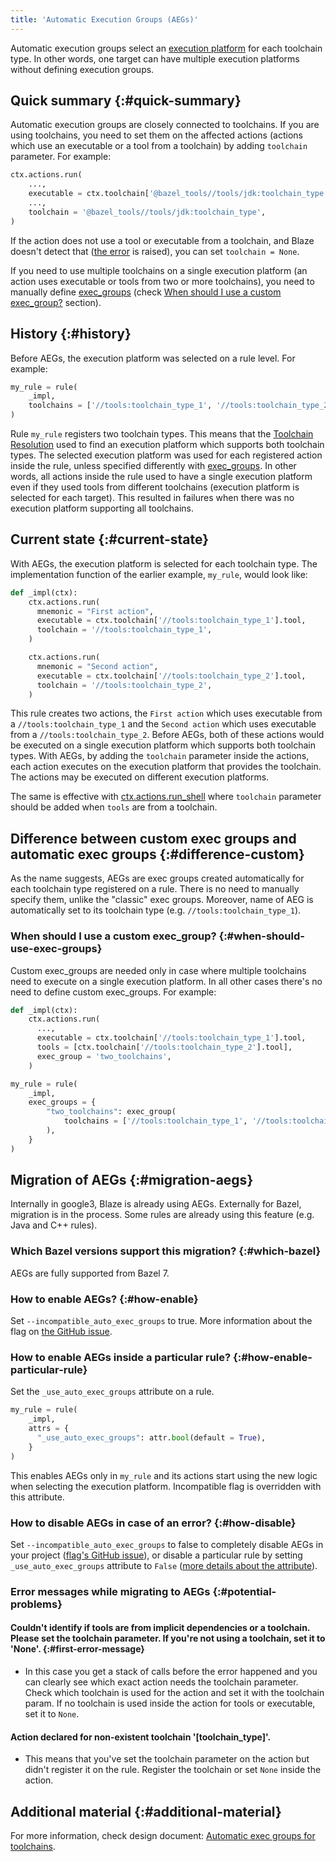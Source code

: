 ```yaml
---
title: 'Automatic Execution Groups (AEGs)'
---
```


Automatic execution groups select an [execution platform][exec_platform]
for each toolchain type. In other words, one target can have multiple
execution platforms without defining execution groups.

## Quick summary {:#quick-summary}

Automatic execution groups are closely connected to toolchains. If you are using
toolchains, you need to set them on the affected actions (actions which use an
executable or a tool from a toolchain) by adding `toolchain` parameter. For
example:

```python
ctx.actions.run(
    ...,
    executable = ctx.toolchain['@bazel_tools//tools/jdk:toolchain_type'].tool,
    ...,
    toolchain = '@bazel_tools//tools/jdk:toolchain_type',
)
```
If the action does not use a tool or executable from a toolchain, and Blaze
doesn't detect that ([the error](#first-error-message) is raised), you can set
`toolchain = None`.

If you need to use multiple toolchains on a single execution platform (an action
uses executable or tools from two or more toolchains), you need to manually
define [exec_groups][exec_groups] (check
[When should I use a custom exec_group?][multiple_toolchains_exec_groups]
section).

## History {:#history}

Before AEGs, the execution platform was selected on a rule level. For example:

```python
my_rule = rule(
    _impl,
    toolchains = ['//tools:toolchain_type_1', '//tools:toolchain_type_2'],
)
```

Rule `my_rule` registers two toolchain types. This means that the [Toolchain
Resolution](https://bazel.build/extending/toolchains#toolchain-resolution) used
to find an execution platform which supports both toolchain types. The selected
execution platform was used for each registered action inside the rule, unless
specified differently with [exec_groups][exec_groups].
In other words, all actions inside the rule used to have a single execution
platform even if they used tools from different toolchains (execution platform
is selected for each target). This resulted in failures when there was no
execution platform supporting all toolchains.

## Current state {:#current-state}

With AEGs, the execution platform is selected for each toolchain type. The
implementation function of the earlier example, `my_rule`, would look like:

```python
def _impl(ctx):
    ctx.actions.run(
      mnemonic = "First action",
      executable = ctx.toolchain['//tools:toolchain_type_1'].tool,
      toolchain = '//tools:toolchain_type_1',
    )

    ctx.actions.run(
      mnemonic = "Second action",
      executable = ctx.toolchain['//tools:toolchain_type_2'].tool,
      toolchain = '//tools:toolchain_type_2',
    )
```

This rule creates two actions, the `First action` which uses executable from a
`//tools:toolchain_type_1` and the `Second action` which uses executable from a
`//tools:toolchain_type_2`. Before AEGs, both of these actions would be executed
on a single execution platform which supports both toolchain types. With AEGs,
by adding the `toolchain` parameter inside the actions, each action executes on
the execution platform that provides the toolchain. The actions may be executed
on different execution platforms.

The same is effective with [ctx.actions.run_shell][run_shell] where `toolchain`
parameter should be added when `tools` are from a toolchain.

## Difference between custom exec groups and automatic exec groups {:#difference-custom}

As the name suggests, AEGs are exec groups created automatically for each
toolchain type registered on a rule. There is no need to manually specify them,
unlike the "classic" exec groups. Moreover, name of AEG is automatically set to
its toolchain type (e.g. `//tools:toolchain_type_1`).

### When should I use a custom exec_group? {:#when-should-use-exec-groups}

Custom exec_groups are needed only in case where multiple toolchains need to
execute on a single execution platform. In all other cases there's no need to
define custom exec_groups. For example:

```python
def _impl(ctx):
    ctx.actions.run(
      ...,
      executable = ctx.toolchain['//tools:toolchain_type_1'].tool,
      tools = [ctx.toolchain['//tools:toolchain_type_2'].tool],
      exec_group = 'two_toolchains',
    )
```

```python
my_rule = rule(
    _impl,
    exec_groups = {
        "two_toolchains": exec_group(
            toolchains = ['//tools:toolchain_type_1', '//tools:toolchain_type_2'],
        ),
    }
)
```

## Migration of AEGs {:#migration-aegs}

Internally in google3, Blaze is already using AEGs.
Externally for Bazel, migration is in the process. Some rules are already using
this feature (e.g. Java and C++ rules).

### Which Bazel versions support this migration? {:#which-bazel}

AEGs are fully supported from Bazel 7.

### How to enable AEGs? {:#how-enable}

Set `--incompatible_auto_exec_groups` to true. More information about the flag
on [the GitHub issue][github_flag].

### How to enable AEGs inside a particular rule? {:#how-enable-particular-rule}

Set the `_use_auto_exec_groups` attribute on a rule.

```python
my_rule = rule(
    _impl,
    attrs = {
      "_use_auto_exec_groups": attr.bool(default = True),
    }
)
```
This enables AEGs only in `my_rule` and its actions start using the new logic
when selecting the execution platform. Incompatible flag is overridden with this
attribute.

### How to disable AEGs in case of an error? {:#how-disable}

Set `--incompatible_auto_exec_groups` to false to completely disable AEGs in
your project ([flag's GitHub issue][github_flag]), or disable a particular rule
by setting `_use_auto_exec_groups` attribute to `False`
([more details about the attribute](#how-enable-particular-rule)).

### Error messages while migrating to AEGs {:#potential-problems}

#### Couldn't identify if tools are from implicit dependencies or a toolchain. Please set the toolchain parameter. If you're not using a toolchain, set it to 'None'. {:#first-error-message}
  * In this case you get a stack of calls before the error happened and you can
    clearly see which exact action needs the toolchain parameter. Check which
    toolchain is used for the action and set it with the toolchain param. If no
    toolchain is used inside the action for tools or executable, set it to
    `None`.

#### Action declared for non-existent toolchain '[toolchain_type]'.
  * This means that you've set the toolchain parameter on the action but didn't
register it on the rule. Register the toolchain or set `None` inside the action.

## Additional material {:#additional-material}

For more information, check design document:
[Automatic exec groups for toolchains][aegs_design_doc].

[exec_platform]: https://bazel.build/extending/platforms#:~:text=Execution%20%2D%20a%20platform%20on%20which%20build%20tools%20execute%20build%20actions%20to%20produce%20intermediate%20and%20final%20outputs.
[exec_groups]: https://bazel.build/extending/exec-groups
[github_flag]: https://github.com/bazelbuild/bazel/issues/17134
[aegs_design_doc]: https://docs.google.com/document/d/1-rbP_hmKs9D639YWw5F_JyxPxL2bi6dSmmvj_WXak9M/edit#heading=h.5mcn15i0e1ch
[run_shell]: https://bazel.build/rules/lib/builtins/actions#run_shell
[multiple_toolchains_exec_groups]: /extending/auto-exec-groups#when-should-use-exec-groups